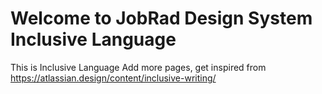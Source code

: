 
<Meta title="Content/Inclusive Language" />

# Welcome to JobRad Design System Inclusive Language

This is Inclusive Language
Add more pages, get inspired from https://atlassian.design/content/inclusive-writing/
